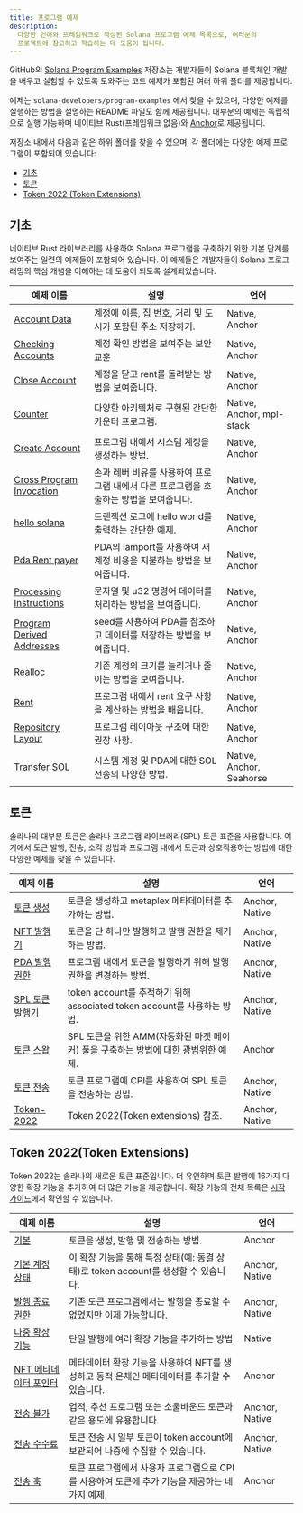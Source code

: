 ```yaml
---
title: 프로그램 예제
description:
  다양한 언어와 프레임워크로 작성된 Solana 프로그램 예제 목록으로, 여러분의
  프로젝트에 참고하고 학습하는 데 도움이 됩니다.
---
```


GitHub의
[Solana Program Examples](https://github.com/solana-developers/program-examples)
저장소는 개발자들이 Solana 블록체인 개발을 배우고 실험할 수 있도록 도와주는 코드
예제가 포함된 여러 하위 폴더를 제공합니다.

예제는 `solana-developers/program-examples` 에서 찾을 수 있으며, 다양한 예제를
실행하는 방법을 설명하는 README 파일도 함께 제공됩니다. 대부분의 예제는
독립적으로 실행 가능하며 네이티브 Rust(프레임워크 없음)와
[Anchor](https://www.anchor-lang.com/docs/installation)로 제공됩니다.

저장소 내에서 다음과 같은 하위 폴더를 찾을 수 있으며, 각 폴더에는 다양한 예제
프로그램이 포함되어 있습니다:

- [기초](#basics)
- [토큰](#tokens)
- [Token 2022 (Token Extensions)](#token-2022-token-extensions)

## 기초

네이티브 Rust 라이브러리를 사용하여 Solana 프로그램을 구축하기 위한 기본 단계를
보여주는 일련의 예제들이 포함되어 있습니다. 이 예제들은 개발자들이 Solana
프로그래밍의 핵심 개념을 이해하는 데 도움이 되도록 설계되었습니다.

| 예제 이름                                                                                                                     | 설명                                                                                  | 언어                      |
| ----------------------------------------------------------------------------------------------------------------------------- | ------------------------------------------------------------------------------------- | ------------------------- |
| [Account Data](https://github.com/solana-developers/program-examples/tree/main/basics/account-data)                           | 계정에 이름, 집 번호, 거리 및 도시가 포함된 주소 저장하기.                            | Native, Anchor            |
| [Checking Accounts](https://github.com/solana-developers/program-examples/tree/main/basics/checking-accounts)                 | 계정 확인 방법을 보여주는 보안 교훈                                                   | Native, Anchor            |
| [Close Account](https://github.com/solana-developers/program-examples/tree/main/basics/close-account)                         | 계정을 닫고 rent를 돌려받는 방법을 보여줍니다.                                        | Native, Anchor            |
| [Counter](https://github.com/solana-developers/program-examples/tree/main/basics/counter)                                     | 다양한 아키텍처로 구현된 간단한 카운터 프로그램.                                      | Native, Anchor, mpl-stack |
| [Create Account](https://github.com/solana-developers/program-examples/tree/main/basics/create-account)                       | 프로그램 내에서 시스템 계정을 생성하는 방법.                                          | Native, Anchor            |
| [Cross Program Invocation](https://github.com/solana-developers/program-examples/tree/main/basics/cross-program-invocation)   | 손과 레버 비유를 사용하여 프로그램 내에서 다른 프로그램을 호출하는 방법을 보여줍니다. | Native, Anchor            |
| [hello solana](https://github.com/solana-developers/program-examples/tree/main/basics/hello-solana)                           | 트랜잭션 로그에 hello world를 출력하는 간단한 예제.                                   | Native, Anchor            |
| [Pda Rent payer](https://github.com/solana-developers/program-examples/tree/main/basics/pda-rent-payer)                       | PDA의 lamport를 사용하여 새 계정 비용을 지불하는 방법을 보여줍니다.                   | Native, Anchor            |
| [Processing Instructions](https://github.com/solana-developers/program-examples/tree/main/basics/processing-instructions)     | 문자열 및 u32 명령어 데이터를 처리하는 방법을 보여줍니다.                             | Native, Anchor            |
| [Program Derived Addresses](https://github.com/solana-developers/program-examples/tree/main/basics/program-derived-addresses) | seed를 사용하여 PDA를 참조하고 데이터를 저장하는 방법을 보여줍니다.                   | Native, Anchor            |
| [Realloc](https://github.com/solana-developers/program-examples/tree/main/basics/realloc)                                     | 기존 계정의 크기를 늘리거나 줄이는 방법을 보여줍니다.                                 | Native, Anchor            |
| [Rent](https://github.com/solana-developers/program-examples/tree/main/basics/rent)                                           | 프로그램 내에서 rent 요구 사항을 계산하는 방법을 배웁니다.                            | Native, Anchor            |
| [Repository Layout](https://github.com/solana-developers/program-examples/tree/main/basics/repository-layout)                 | 프로그램 레이아웃 구조에 대한 권장 사항.                                              | Native, Anchor            |
| [Transfer SOL](https://github.com/solana-developers/program-examples/tree/main/basics/transfer-sol)                           | 시스템 계정 및 PDA에 대한 SOL 전송의 다양한 방법.                                     | Native, Anchor, Seahorse  |

## 토큰

솔라나의 대부분 토큰은 솔라나 프로그램 라이브러리(SPL) 토큰 표준을 사용합니다.
여기에서 토큰 발행, 전송, 소각 방법과 프로그램 내에서 토큰과 상호작용하는 방법에
대한 다양한 예제를 찾을 수 있습니다.

| 예제 이름                                                                                                  | 설명                                                                               | 언어           |
| ---------------------------------------------------------------------------------------------------------- | ---------------------------------------------------------------------------------- | -------------- |
| [토큰 생성](https://github.com/solana-developers/program-examples/tree/main/tokens/create-token)           | 토큰을 생성하고 metaplex 메타데이터를 추가하는 방법.                               | Anchor, Native |
| [NFT 발행기](https://github.com/solana-developers/program-examples/tree/main/tokens/nft-minter)            | 토큰을 단 하나만 발행하고 발행 권한을 제거하는 방법.                               | Anchor, Native |
| [PDA 발행 권한](https://github.com/solana-developers/program-examples/tree/main/tokens/pda-mint-authority) | 프로그램 내에서 토큰을 발행하기 위해 발행 권한을 변경하는 방법.                    | Anchor, Native |
| [SPL 토큰 발행기](https://github.com/solana-developers/program-examples/tree/main/tokens/spl-token-minter) | token account를 추적하기 위해 associated token account를 사용하는 방법.            | Anchor, Native |
| [토큰 스왑](https://github.com/solana-developers/program-examples/tree/main/tokens/token-swap)             | SPL 토큰을 위한 AMM(자동화된 마켓 메이커) 풀을 구축하는 방법에 대한 광범위한 예제. | Anchor         |
| [토큰 전송](https://github.com/solana-developers/program-examples/tree/main/tokens/transfer-tokens)        | 토큰 프로그램에 CPI를 사용하여 SPL 토큰을 전송하는 방법.                           | Anchor, Native |
| [Token-2022](https://github.com/solana-developers/program-examples/tree/main/tokens/token-2022)            | Token 2022(Token extensions) 참조.                                                 | Anchor, Native |

## Token 2022(Token Extensions)

Token 2022는 솔라나의 새로운 토큰 표준입니다. 더 유연하며 토큰 발행에 16가지
다양한 확장 기능을 추가하여 더 많은 기능을 제공합니다. 확장 기능의 전체 목록은
[시작 가이드](/developers/guides/token-extensions/getting-started)에서 확인할 수
있습니다.

| 예제 이름                                                                                                                        | 설명                                                                                           | 언어           |
| -------------------------------------------------------------------------------------------------------------------------------- | ---------------------------------------------------------------------------------------------- | -------------- |
| [기본](https://github.com/solana-developers/program-examples/tree/main/tokens/token-2022/basics/anchor)                          | 토큰을 생성, 발행 및 전송하는 방법.                                                            | Anchor         |
| [기본 계정 상태](https://github.com/solana-developers/program-examples/tree/main/tokens/token-2022/default-account-state)        | 이 확장 기능을 통해 특정 상태(예: 동결 상태)로 token account를 생성할 수 있습니다.             | Anchor, Native |
| [발행 종료 권한](https://github.com/solana-developers/program-examples/tree/main/tokens/token-2022/mint-close-authority)         | 기존 토큰 프로그램에서는 발행을 종료할 수 없었지만 이제 가능합니다.                            | Anchor, Native |
| [다중 확장 기능](https://github.com/solana-developers/program-examples/tree/main/tokens/token-2022/multiple-extensions)          | 단일 발행에 여러 확장 기능을 추가하는 방법                                                     | Native         |
| [NFT 메타데이터 포인터](https://github.com/solana-developers/program-examples/tree/main/tokens/token-2022/nft-meta-data-pointer) | 메타데이터 확장 기능을 사용하여 NFT를 생성하고 동적 온체인 메타데이터를 추가할 수 있습니다.    | Anchor         |
| [전송 불가](https://github.com/solana-developers/program-examples/tree/main/tokens/token-2022/non-transferable)                  | 업적, 추천 프로그램 또는 소울바운드 토큰과 같은 용도에 유용합니다.                             | Anchor, Native |
| [전송 수수료](https://github.com/solana-developers/program-examples/tree/main/tokens/token-2022/transfer-fee)                    | 토큰 전송 시 일부 토큰이 token account에 보관되어 나중에 수집할 수 있습니다.                   | Anchor, Native |
| [전송 훅](https://github.com/solana-developers/program-examples/tree/main/tokens/token-2022/transfer-hook)                       | 토큰 프로그램에서 사용자 프로그램으로 CPI를 사용하여 토큰에 추가 기능을 제공하는 네 가지 예제. | Anchor         |
